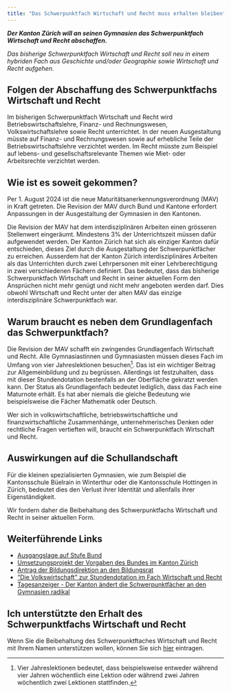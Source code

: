 ```yaml
---
title: "Das Schwerpunktfach Wirtschaft und Recht muss erhalten bleiben"
---
```


***Der Kanton Zürich will an seinen Gymnasien das Schwerpunktfach
Wirtschaft und Recht abschaffen.***

*Das bisherige Schwerpunktfach Wirtschaft und Recht soll neu in einem
hybriden Fach aus Geschichte und/oder Geographie sowie Wirtschaft und
Recht aufgehen.*

## Folgen der Abschaffung des Schwerpunktfachs Wirtschaft und Recht

Im bisherigen Schwerpunktfach Wirtschaft und Recht wird
Betriebswirtschaftslehre, Finanz- und Rechnungswesen,
Volkswirtschaftslehre sowie Recht unterrichtet. In der neuen
Ausgestaltung müsste auf Finanz- und Rechnungswesen sowie auf erhebliche
Teile der Betriebswirtschaftslehre verzichtet werden. 
Im Recht müsste zum Beispiel auf lebens- und gesellschaftsrelevante
Themen wie Miet- oder Arbeitsrechte verzichtet werden.

## Wie ist es soweit gekommen?

Per 1. August 2024 ist die neue Maturitätsanerkennungsverordnung (MAV)
in Kraft getreten. Die Revision der MAV durch Bund und Kantone erfordert
Anpassungen in der Ausgestaltung der Gymnasien in den Kantonen.

Die Revision der MAV hat dem interdisziplinären Arbeiten einen grösseren
Stellenwert eingeräumt. Mindestens 3% der Unterrichtszeit müssen dafür
aufgewendet werden. Der Kanton Zürich hat sich als einziger Kanton dafür
entschieden, dieses Ziel durch die Ausgestaltung der Schwerpunktfächer
zu erreichen. Ausserdem hat der Kanton Zürich interdisziplinäres
Arbeiten als das Unterrichten durch zwei Lehrpersonen mit einer
Lehrberechtigung in zwei verschiedenen Fächern definiert. Das bedeutet,
dass das bisherige Schwerpunktfach Wirtschaft und Recht in seiner
aktuellen Form den Ansprüchen nicht mehr genügt und nicht mehr angeboten
werden darf. Dies obwohl 
Wirtschaft und Recht unter der alten MAV das einzige interdisziplinäre
Schwerpunktfach war.

## Warum braucht es neben dem Grundlagenfach das Schwerpunktfach?

Die Revision der MAV schafft ein zwingendes Grundlagenfach Wirtschaft
und Recht. Alle Gymnasiastinnen und Gymnasiasten müssen dieses Fach im
Umfang von vier Jahreslektionen besuchen[^1]. Das ist ein wichtiger Beitrag
zur Allgemeinbildung und zu begrüssen. Allerdings ist festzuhalten, dass
mit dieser Stundendotation bestenfalls an der Oberfläche gekratzt
werden kann. Der Status als Grundlagenfach bedeutet lediglich, dass das
Fach eine Maturnote erhält. Es hat aber niemals die gleiche Bedeutung
wie beispielsweise die Fächer Mathematik oder Deutsch.

Wer sich in volkswirtschaftliche, betriebswirtschaftliche und 
finanzwirtschaftliche Zusammenhänge, unternehmerisches Denken oder
rechtliche Fragen vertieften will, braucht ein Schwerpunktfach Wirtschaft und
Recht.

## Auswirkungen auf die Schullandschaft

Für die kleinen spezialisierten Gymnasien, wie zum Beispiel die Kantonsschule Büelrain in
Winterthur oder die Kantonsschule Hottingen in Zürich, bedeutet dies den
Verlust ihrer Identität und allenfalls ihrer Eigenständigkeit. 

Wir fordern daher die Beibehaltung des Schwerpunktfachs Wirtschaft und Recht in seiner
aktuellen Form.

## Weiterführende Links

* <a href="https://www.edk.ch/de/die-edk/news/20240731"  target="_blank">Ausgangslage auf Stufe Bund</a> []()
* <a href="https://www.zh.ch/de/bildung/schulen/maturitaetsschule/projekte-maturitaetsschulen/gemeinsam-die-zukunft-der-gymnasien-gestalten.html"  target="_blank">Umsetzungsprojekt der Vorgaben des Bundes im Kanton Zürich</a>
* <a href="https://www.zh.ch/de/bildungsdirektion/generalsekretariat-der-bildungsdirektion/bildungsrat/suche-bildungsratsbeschluesse/2024-brb-05.html"  target="_blank">Antrag der Bildungsdirektion an den Bildungsrat</a>
* <a href="https://dievolkswirtschaft.ch/de/2025/06/wirtschaft-und-recht-als-maturitaetsfach-fuer-alle/#:~:text=Ausreichende%20Stundenzahl%20wichtig,erhalten%20bleiben%20sollte."  target="_blank">"Die Volkswirtschaft" zur Stundendotation im Fach Wirtschaft und Recht</a>
* <a href="https://www.tagesanzeiger.ch/gymnasium-zuerich-das-sind-die-zwoelf-neuen-schwerpunktfaecher-412150645711?utm_source=chatgpt.com"  target="_blank">Tagesanzeiger - Der Kanton ändert die Schwerpunktfächer an den Gymnasien radikal</a>


## Ich unterstützte den Erhalt des Schwerpunktfachs Wirtschaft und Recht

Wenn Sie die Beibehaltung des Schwerpunktftaches Wirtschaft und Recht
mit Ihrem Namen unterstützen wollen, können Sie sich 
<a href="https://forms.gle/Qii7X7os3id8N1qK8" target="_blank">hier</a>
eintragen.

[^1]: Vier Jahreslektionen bedeutet, dass beispielsweise entweder
    während vier Jahren wöchentlich eine Lektion oder während
    zwei Jahren wöchentlich zwei Lektionen stattfinden.
